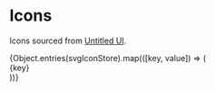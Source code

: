 
<Meta title="foundations/Icons" />

# Icons

Icons sourced from [Untitled UI](https://www.untitledui.com/free-icons).

<div class="sb-iconGrid">
  {Object.entries(svgIconStore).map(([key, value]) => (
    <div class="item">
      <div
        class="icon"
        dangerouslySetInnerHTML={{ __html: value }}
      />
      {key}
    </div>
  ))}
</div>

